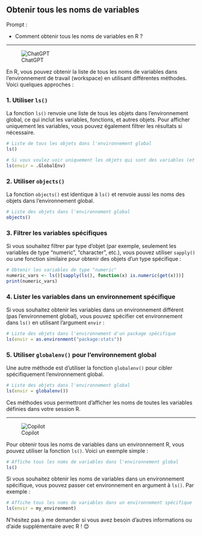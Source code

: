 ## Obtenir tous les noms de variables

::: {.callout-note appearance="simple"}
Prompt : 

* Comment obtenir tous les noms de variables en R ?


:::

----

![ChatGPT](../img/ChatGPT.PNG)

En R, vous pouvez obtenir la liste de tous les noms de variables dans l'environnement de travail (workspace) en utilisant différentes méthodes. Voici quelques approches :

### 1. **Utiliser `ls()`**
La fonction `ls()` renvoie une liste de tous les objets dans l'environnement global, ce qui inclut les variables, fonctions, et autres objets. Pour afficher uniquement les variables, vous pouvez également filtrer les résultats si nécessaire.

```r
# Liste de tous les objets dans l'environnement global
ls()

# Si vous voulez voir uniquement les objets qui sont des variables (et non des fonctions ou autres types)
ls(envir = .GlobalEnv)
```

### 2. **Utiliser `objects()`**
La fonction `objects()` est identique à `ls()` et renvoie aussi les noms des objets dans l'environnement global.

```r
# Liste des objets dans l'environnement global
objects()
```

### 3. **Filtrer les variables spécifiques**
Si vous souhaitez filtrer par type d'objet (par exemple, seulement les variables de type "numeric", "character", etc.), vous pouvez utiliser `sapply()` ou une fonction similaire pour obtenir des objets d'un type spécifique :

```r
# Obtenir les variables de type "numeric"
numeric_vars <- ls()[sapply(ls(), function(x) is.numeric(get(x)))]
print(numeric_vars)
```

### 4. **Lister les variables dans un environnement spécifique**
Si vous souhaitez obtenir les variables dans un environnement différent (pas l'environnement global), vous pouvez spécifier cet environnement dans `ls()` en utilisant l'argument `envir` :

```r
# Liste des objets dans l'environnement d'un package spécifique
ls(envir = as.environment("package:stats"))
```

### 5. **Utiliser `globalenv()` pour l'environnement global**
Une autre méthode est d'utiliser la fonction `globalenv()` pour cibler spécifiquement l'environnement global.

```r
# Liste des objets dans l'environnement global
ls(envir = globalenv())
```

Ces méthodes vous permettront d'afficher les noms de toutes les variables définies dans votre session R.

----

![Copilot](../img/copilot.PNG)

Pour obtenir tous les noms de variables dans un environnement R, vous pouvez utiliser la fonction `ls()`. Voici un exemple simple :

```R
# Affiche tous les noms de variables dans l'environnement global
ls()
```

Si vous souhaitez obtenir les noms de variables dans un environnement spécifique, vous pouvez passer cet environnement en argument à `ls()`. Par exemple :

```R
# Affiche tous les noms de variables dans un environnement spécifique
ls(envir = my_environment)
```

N'hésitez pas à me demander si vous avez besoin d'autres informations ou d'aide supplémentaire avec R ! 😊